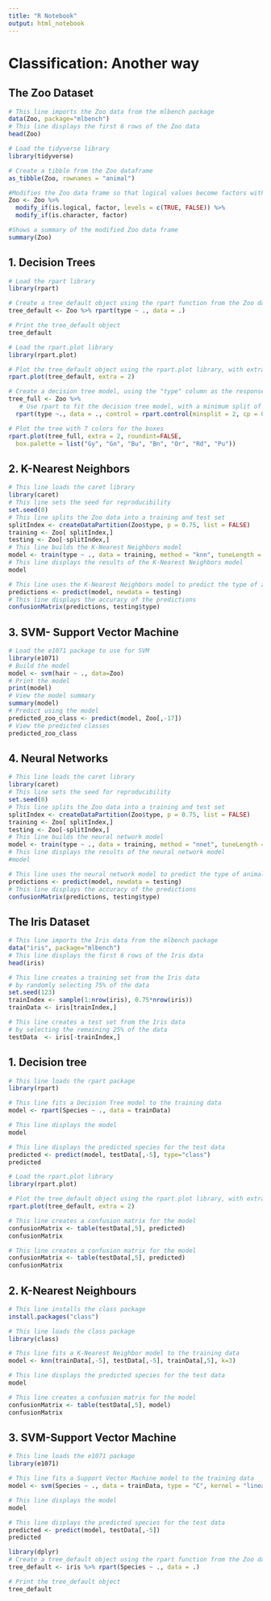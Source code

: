 ```yaml
---
title: "R Notebook"
output: html_notebook
---
```



# Classification: Another way

## The Zoo Dataset
```r
# This line imports the Zoo data from the mlbench package
data(Zoo, package="mlbench")
# This line displays the first 6 rows of the Zoo data
head(Zoo)
```


```r
# Load the tidyverse library
library(tidyverse)

# Create a tibble from the Zoo dataframe
as_tibble(Zoo, rownames = "animal")
```


```r
#Modifies the Zoo data frame so that logical values become factors with levels TRUE and FALSE and character values become factors
Zoo <- Zoo %>%
  modify_if(is.logical, factor, levels = c(TRUE, FALSE)) %>%
  modify_if(is.character, factor)

#Shows a summary of the modified Zoo data frame
summary(Zoo)
```


##  1. Decision Trees

```r
# Load the rpart library
library(rpart)
```


```r
# Create a tree_default object using the rpart function from the Zoo dataset
tree_default <- Zoo %>% rpart(type ~ ., data = .)

# Print the tree_default object
tree_default
```


```r
# Load the rpart.plot library
library(rpart.plot)

# Plot the tree_default object using the rpart.plot library, with extra parameters set to 2
rpart.plot(tree_default, extra = 2)
```


```r
# Create a decision tree model, using the "type" column as the response variable and all other columns as the predictors
tree_full <- Zoo %>%
   # Use rpart to fit the decision tree model, with a minimum split of 2 and no cost complexity pruning
  rpart(type ~., data = ., control = rpart.control(minsplit = 2, cp = 0))

# Plot the tree with 7 colors for the boxes
rpart.plot(tree_full, extra = 2, roundint=FALSE,
  box.palette = list("Gy", "Gn", "Bu", "Bn", "Or", "Rd", "Pu"))
```



##  2. K-Nearest Neighbors
```r

# This line loads the caret library
library(caret)
# This line sets the seed for reproducibility
set.seed(0)
# This line splits the Zoo data into a training and test set
splitIndex <- createDataPartition(Zoo$type, p = 0.75, list = FALSE)
training <- Zoo[ splitIndex,]
testing <- Zoo[-splitIndex,]
# This line builds the K-Nearest Neighbors model
model <- train(type ~ ., data = training, method = "knn", tuneLength = 15)
# This line displays the results of the K-Nearest Neighbors model
model
```



```r

# This line uses the K-Nearest Neighbors model to predict the type of animal in the test set
predictions <- predict(model, newdata = testing)
# This line displays the accuracy of the predictions
confusionMatrix(predictions, testing$type)
```


## 3. SVM- Support Vector Machine
```r

# Load the e1071 package to use for SVM
library(e1071)
# Build the model
model <- svm(hair ~ ., data=Zoo)
# Print the model
print(model)
# View the model summary
summary(model)
# Predict using the model
predicted_zoo_class <- predict(model, Zoo[,-17])
# View the predicted classes
predicted_zoo_class
```


## 4. Neural Networks
```r
# This line loads the caret library
library(caret)
# This line sets the seed for reproducibility
set.seed(0)
# This line splits the Zoo data into a training and test set
splitIndex <- createDataPartition(Zoo$type, p = 0.75, list = FALSE)
training <- Zoo[ splitIndex,]
testing <- Zoo[-splitIndex,]
# This line builds the neural network model
model <- train(type ~ ., data = training, method = "nnet", tuneLength = 15)
# This line displays the results of the neural network model
#model
```


```r
# This line uses the neural network model to predict the type of animal in the test set
predictions <- predict(model, newdata = testing)
# This line displays the accuracy of the predictions
confusionMatrix(predictions, testing$type)
```

## The Iris Dataset

```r

# This line imports the Iris data from the mlbench package
data("iris", package="mlbench")
# This line displays the first 6 rows of the Iris data
head(iris)
```


```r
# This line creates a training set from the Iris data 
# by randomly selecting 75% of the data
set.seed(123)
trainIndex <- sample(1:nrow(iris), 0.75*nrow(iris))
trainData <- iris[trainIndex,]

# This line creates a test set from the Iris data 
# by selecting the remaining 25% of the data
testData  <- iris[-trainIndex,]
```



## 1. Decision tree
```r
# This line loads the rpart package
library(rpart)

# This line fits a Decision Tree model to the training data
model <- rpart(Species ~ ., data = trainData)

# This line displays the model
model

# This line displays the predicted species for the test data
predicted <- predict(model, testData[,-5], type="class")
predicted

```


```r
# Load the rpart.plot library
library(rpart.plot)

# Plot the tree_default object using the rpart.plot library, with extra parameters set to 2
rpart.plot(tree_default, extra = 2)
```



```r
# This line creates a confusion matrix for the model
confusionMatrix <- table(testData[,5], predicted)
confusionMatrix
```


```r
# This line creates a confusion matrix for the model
confusionMatrix <- table(testData[,5], predicted)
confusionMatrix
```



## 2. K-Nearest Neighbours
```r
# This line installs the class package
install.packages("class")

# This line loads the class package
library(class)

# This line fits a K-Nearest Neighbor model to the training data
model <- knn(trainData[,-5], testData[,-5], trainData[,5], k=3)

# This line displays the predicted species for the test data
model
```


```r
# This line creates a confusion matrix for the model
confusionMatrix <- table(testData[,5], model)
confusionMatrix
```


## 3. SVM-Support Vector Machine
```r
# This line loads the e1071 package
library(e1071)

# This line fits a Support Vector Machine model to the training data
model <- svm(Species ~ ., data = trainData, type = "C", kernel = "linear")

# This line displays the model
model

# This line displays the predicted species for the test data
predicted <- predict(model, testData[,-5])
predicted

```



```r
library(dplyr)
# Create a tree_default object using the rpart function from the Zoo dataset
tree_default <- iris %>% rpart(Species ~ ., data = .)

# Print the tree_default object
tree_default
```





